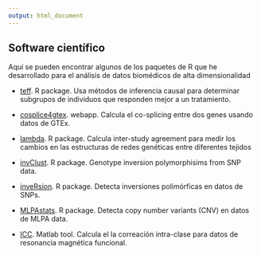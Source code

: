 ```yaml
---
output: html_document
---
```


## Software científico

Aquí se pueden encontrar algunos de los paquetes de R que he desarrollado para el análisis de datos biomédicos de alta dimensionalidad 

- [teff](https://github.com/teff-package/teff). R package. Usa métodos de inferencia causal para determinar subgrupos de individuos que responden mejor a un tratamiento.

- [cosplice4gtex](http://cosplicing.isglobal.org). webapp. Calcula el co-splicing entre dos genes usando datos de GTEx.

- [lambda](https://github.com/isglobal-brge/lambda). R package. Calcula inter-study agreement para medir los cambios en las estructuras de redes genéticas entre diferentes tejidos

- [invClust](https://github.com/isglobal-brge/invClust). R package. Genotype inversion polymorphisims from SNP data.

- [inveRsion](https://www.bioconductor.org/packages/release/bioc/html/inveRsion.html). R package. Detecta inversiones polimórficas en datos de SNPs.

- [MLPAstats](https://github.com/cran/MLPAstats). R package. Detecta copy number variants (CNV) en datos de MLPA data.

- [ICC](https://www.kcl.ac.uk/ioppn/depts/neuroimaging/research/imaginganalysis/software/icctoolbox.aspx). Matlab tool. Calcula el la correación intra-clase para datos de resonancia magnética funcional.
